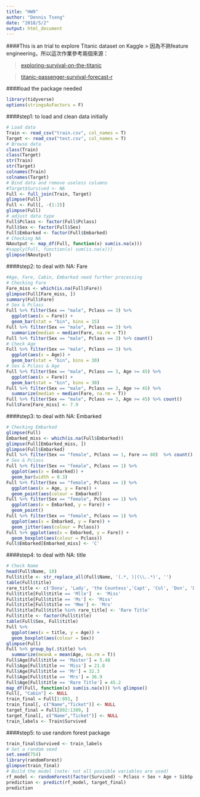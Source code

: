 ```yaml
---
title: "HW9"
author: "Dennis Tseng"
date: "2018/5/2"
output: html_document
---
```


####This is an trial to explore Titanic dataset on Kaggle
> 因為不熟feature engineering，所以這次作業參考兩個來源：
    
> [exploring-survival-on-the-titanic](https://www.kaggle.com/mrisdal/exploring-survival-on-the-titanic)
   
> [titanic-passenger-survival-forecast-r](https://www.kaggle.com/haojianfeng/titanic-passenger-survival-forecast-r)
   
####load the package needed
```r
library(tidyverse)
options(stringsAsFactors = F)
```
 
####step1: to load and clean data initially
```r
# Load data
Train <- read_csv("train.csv", col_names = T)
Target <- read_csv("test.csv", col_names = T)
# Browse data
class(Train)
class(Target)
str(Train)
str(Target)
colnames(Train)
colnames(Target)
# Bind data and remove useless columns
#Target$Survived <- NA
Full <- full_join(Train, Target)
glimpse(Full)
Full <- Full[, -(1:2)]
glimpse(Full)
# adjust data type
Full$Pclass <- factor(Full$Pclass)
Full$Sex <- factor(Full$Sex)
Full$Embarked <- factor(Full$Embarked)
# Checking NA
NAoutput <- map_df(Full, function(x) sum(is.na(x)))
#sapply(Full, function(x) sum(is.na(x)))
glimpse(NAoutput)
```
 
####step2: to deal with NA: Fare
```r
#Age, Fare, Cabin, Embarked need further processing
# Checking Fare
Fare_miss <- which(is.na(Full$Fare))
glimpse(Full[Fare_miss, ])
summary(Full$Fare)
# Sex & Pclass
Full %>% filter(Sex == "male", Pclass == 3) %>%
  ggplot(aes(x = Fare)) + 
  geom_bar(stat = "bin", bins = 15)
Full %>% filter(Sex == "male", Pclass == 3) %>%
  summarize(median = median(Fare, na.rm = T))
Full %>% filter(Sex == "male", Pclass == 3) %>% count()
# Check Age
Full %>% filter(Sex == "male", Pclass == 3) %>%
  ggplot(aes(x = Age)) +
  geom_bar(stat = "bin", bins = 30)
# Sex & Pclass & Age
Full %>% filter(Sex == "male", Pclass == 3, Age >= 45) %>%
  ggplot(aes(x = Fare)) +
  geom_bar(stat = "bin", bins = 30)
Full %>% filter(Sex == "male", Pclass == 3, Age >= 45) %>%
  summarize(median = median(Fare, na.rm = T))
Full %>% filter(Sex == "male", Pclass == 3, Age >= 45) %>% count()
Full$Fare[Fare_miss] <- 7.9
```
 
####step3: to deal with NA: Embarked
```r
# Checking Embarked
glimpse(Full)
Embarked_miss <- which(is.na(Full$Embarked))
glimpse(Full[Embarked_miss, ])
glimpse(Full$Embarked)
Full %>% filter(Sex == "female", Pclass == 1, Fare == 80)  %>% count() 
# Sex & Pclass
Full %>% filter(Sex == "female", Pclass == 1) %>%
  ggplot(aes(x = Embarked)) + 
  geom_bar(width = 0.3)
Full %>% filter(Sex == "female", Pclass == 1) %>%
  ggplot(aes(x = Age, y = Fare)) + 
  geom_point(aes(colour = Embarked))
Full %>% filter(Sex == "female", Pclass == 1) %>%
  ggplot(aes(x = Embarked, y = Fare)) + 
  geom_point()
Full %>% filter(Sex == "female", Pclass == 1) %>%
  ggplot(aes(x = Embarked, y = Fare)) + 
  geom_jitter(aes(colour = Pclass))
Full %>% ggplot(aes(x = Embarked, y = Fare)) +
  geom_boxplot(aes(colour = Pclass))
Full$Embarked[Embarked_miss] <- 'C'
```
 
####step4: to deal with NA: title
```r
# Check Name
head(Full$Name, 10)
Full$title <- str_replace_all(Full$Name, '(.*, )|(\\..*)', '')
table(Full$title)
rare_title <- c('Dona', 'Lady', 'the Countess','Capt', 'Col', 'Don', 'Dr', 'Major', 'Rev', 'Sir', 'Jonkheer')
Full$title[Full$title == 'Mlle']  <- 'Miss' 
Full$title[Full$title == 'Ms'] <- 'Miss'
Full$title[Full$title == 'Mme'] <- 'Mrs' 
Full$title[Full$title %in% rare_title] <- 'Rare Title'
Full$title <- factor(Full$title)
table(Full$Sex, Full$title)
Full %>%
  ggplot(aes(x = title, y = Age)) +
  geom_boxplot(aes(colour = Sex))
glimpse(Full)
Full %>% group_by(.$title) %>%
  summarize(meanA = mean(Age, na.rm = T))
Full$Age[Full$title == 'Master'] = 5.48
Full$Age[Full$title == 'Miss'] = 21.8
Full$Age[Full$title == 'Mr'] = 32.3
Full$Age[Full$title == 'Mrs'] = 36.9
Full$Age[Full$title == 'Rare Title'] = 45.2
map_df(Full, function(x) sum(is.na(x))) %>% glimpse()
Full[, "Cabin"] <- NULL
train_final = Full[1:891, ]
train_final[, c("Name","Ticket")] <- NULL
target_final = Full[892:1309, ]
target_final[, c("Name","Ticket")] <- NULL
train_labels <- Train$Survived
```

####step5: to use random forest package
```r
train_final$Survived <- train_labels
# Set a random seed
set.seed(754)
library(randomForest)
glimpse(train_final)
# Build the model (note: not all possible variables are used)
rf_model <- randomForest(factor(Survived) ~ Pclass + Sex + Age + SibSp + Parch + Fare + Embarked, data = train_final)
prediction <- predict(rf_model, target_final)
prediction
```

